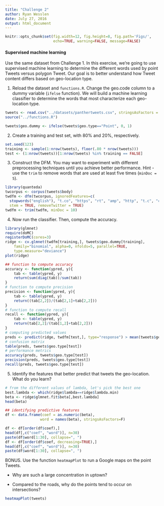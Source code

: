 ```yaml
---
title: "Challenge 2"
author: Ryan Wesslen
date: July 27, 2016
output: html_document
---
```


```r
knitr::opts_chunk$set(fig.width=12, fig.height=8, fig.path='Figs/',
                      echo=TRUE, warning=FALSE, message=FALSE)
```

#### Supervised machine learning

Use the same dataset from Challenge 1. In this exercise, we're going to use supervised machine learning to determine the different words used by point Tweets versus polygon Tweet. Our goal is to better understand how Tweet content differs based on geo-location type.

1. Reload the dataset and `functions.R`. Change the geo.code column to a dummy variable (`ifelse` function). We will build a machine learning classifier to determine the words that most characterize each geo-location type.

```r
tweets <- read.csv("../datasets/panthertweets.csv", stringsAsFactors = F)
source("../functions.R")

tweets$geo.dummy <- ifelse(tweets$geo.type=="Point", 0, 1)
```

2. Create a training and test set, with 80% and 20%, respectively.

```r
set.seed(123)
training <- sample(1:nrow(tweets), floor(.80 * nrow(tweets)))
test <- (1:nrow(tweets))[1:nrow(tweets) %in% training == FALSE]
```

3. Construct the DFM. You may want to experiment with different preprocessing techniques until you achieve better performance. Hint - use the `trim` to remove words that are used at least five times (`minDoc = 5`).

```r
library(quanteda)
twcorpus <- corpus(tweets$body)
twdfm <- dfm(twcorpus, ignoredFeatures=c(
  stopwords("english"), "t.co", "https", "rt", "amp", "http", "t.c", "can"), 
  stem = TRUE, removeTwitter = TRUE)
twdfm <- trim(twdfm, minDoc = 10)
```

4. Now run the classifier. Then, compute the accuracy.

```r
library(glmnet)
require(doMC)
registerDoMC(cores=3)
ridge <- cv.glmnet(twdfm[training,], tweets$geo.dummy[training], 
    family="binomial", alpha=0, nfolds=5, parallel=TRUE,
    type.measure="deviance")
plot(ridge)

## function to compute accuracy
accuracy <- function(ypred, y){
    tab <- table(ypred, y)
    return(sum(diag(tab))/sum(tab))
}
# function to compute precision
precision <- function(ypred, y){
    tab <- table(ypred, y)
    return((tab[2,2])/(tab[2,1]+tab[2,2]))
}
# function to compute recall
recall <- function(ypred, y){
    tab <- table(ypred, y)
    return(tab[2,2]/(tab[1,2]+tab[2,2]))
}
# computing predicted values
preds <- predict(ridge, twdfm[test,], type="response") > mean(tweets$geo.dummy[test])
# confusion matrix
table(preds, tweets$geo.type[test])
# performance metrics
accuracy(preds, tweets$geo.type[test])
precision(preds, tweets$geo.type[test])
recall(preds, tweets$geo.type[test])
```

5. Identify the features that better predict that tweets the geo-location. What do you learn?
```r
# from the different values of lambda, let's pick the best one
best.lambda <- which(ridge$lambda==ridge$lambda.min)
beta <- ridge$glmnet.fit$beta[,best.lambda]
head(beta)

## identifying predictive features
df <- data.frame(coef = as.numeric(beta),
                word = names(beta), stringsAsFactors=F)

df <- df[order(df$coef),]
head(df[,c("coef", "word")], n=30)
paste(df$word[1:30], collapse=", ")
df <- df[order(df$coef, decreasing=TRUE),]
head(df[,c("coef", "word")], n=30)
paste(df$word[1:30], collapse=", ")
```

BONUS. Use the function `heatmapPlot` to run a Google maps on the point Tweets. 

 * Why are such a large concentration in uptown? 
 
 * Compared to the roads, why do the points tend to occur on intersections?

```r
heatmapPlot(tweets)
```
